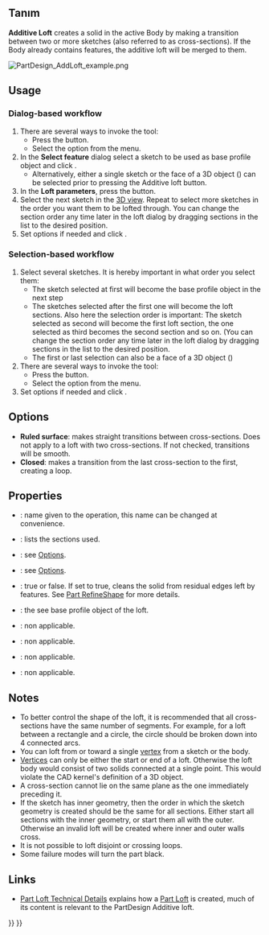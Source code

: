 <languages/>

{{Docnav
|[[PartDesign_Revolution|Revolution]]
|[[PartDesign_AdditivePipe|Additive pipe]]
|[[PartDesign_Workbench|PartDesign]]
|IconL=PartDesign_Revolution.svg
|IconR=PartDesign_AdditivePipe.svg
|IconC=Workbench_PartDesign.svg
}}

{{GuiCommand
|Name=PartDesign AdditiveLoft
|MenuLocation=Part Design → Create an additive feature → Additive loft
|Workbenches=[[PartDesign_Workbench|PartDesign]]
|Version=0.17
|SeeAlso=[[PartDesign_AdditivePipe|PartDesign AdditivePipe]], [[PartDesign_SubtractiveLoft|PartDesign SubtractiveLoft]]
}}

<span id="Description"></span>
==Tanım==

'''Additive Loft''' creates a solid in the active Body by making a transition between two or more sketches (also referred to as cross-sections). If the Body already contains features, the additive loft will be merged to them.

[[File:PartDesign_AddLoft_example.png|none]]
{{Caption|On the left: cross-sections (A), (B) and (C); created Additive loft on the right.}}

==Usage==

=== Dialog-based workflow ===

# There are several ways to invoke the tool:
#* Press the {{Button|[[File:PartDesign_AdditiveLoft.svg|16px]] [[PartDesign_AdditiveLoft|Additive loft]]}} button.
#* Select the {{MenuCommand|Part Design → Create an additive feature → [[Image:PartDesign_AdditiveLoft.svg|16px]] Additive loft}} option from the menu.
# In the '''Select feature''' dialog select a sketch to be used as base profile object and click {{Button|OK}}.
#* Alternatively, either a single sketch or the face of a 3D object ({{Version|0.20}}) can be selected prior to pressing the Additive loft button.
# In the '''Loft parameters''', press the {{Button|Add Section}} button.
# Select the next sketch in the [[3D_view|3D view]]. Repeat to select more sketches in the order you want them to be lofted through. You can change the section order any time later in the loft dialog by dragging sections in the list to the desired position.
# Set options if needed and click {{Button|OK}}.

=== Selection-based workflow  ===

# Select several sketches. It is hereby important in what order you select them:
#* The sketch selected at first will become the base profile object in the next step
#* The sketches selected after the first one will become the loft sections. Also here the selection order is important: The sketch selected as second will become the first loft section, the one selected as third becomes the second section and so on. (You can change the section order any time later in the loft dialog by dragging sections in the list to the desired position.
#* The first or last selection can also be a face of a 3D object ({{Version|0.20}})
# There are several ways to invoke the tool:
#* Press the {{Button|[[File:PartDesign_AdditiveLoft.svg|24px]] [[PartDesign_AdditiveLoft|Additive loft]]}} button.
#* Select the {{MenuCommand|Part Design → Create an additive feature → [[Image:PartDesign_AdditiveLoft.svg|16px]] Additive loft}} option from the menu.
# Set options if needed and click {{Button|OK}}.

==Options==

* '''Ruled surface''': makes straight transitions between cross-sections. Does not apply to a loft with two cross-sections. If not checked, transitions will be smooth.
* '''Closed''': makes a transition from the last cross-section to the first, creating a loop. {{Version|0.21}}

==Properties==

* {{PropertyData|Label}}: name given to the operation, this name can be changed at convenience.
* {{PropertyData|Sections}}: lists the sections used.
* {{PropertyData|Ruled}}: see [[#Options|Options]].
* {{PropertyData|Closed}}: see [[#Options|Options]].
* {{PropertyData|Refine}}: true or false. If set to true, cleans the solid from residual edges left by features. See [[Part_RefineShape|Part RefineShape]] for more details.
* {{PropertyData|Profile}}: the see base profile object of the loft.
* {{PropertyData|Midplane}}: non applicable.
* {{PropertyData|Reversed}}: non applicable.
* {{PropertyData|Up To Face}}: non applicable.
* {{PropertyData|Allow Multi Face}}: non applicable.

==Notes==

* To better control the shape of the loft, it is recommended that all cross-sections have the same number of segments. For example, for a loft between a rectangle and a circle, the circle should be broken down into 4 connected arcs.
* You can loft from or toward a single [[Glossary#V|vertex]] from a sketch or the body. {{Version|0.20}}
* [[Glossary#V|Vertices]] can only be either the start or end of a loft. Otherwise the loft body would consist of two solids connected at a single point. This would violate the CAD kernel's definition of a 3D object.
* A cross-section cannot lie on the same plane as the one immediately preceding it.
* If the sketch has inner geometry, then the order in which the sketch geometry is created should be the same for all sections. Either start all sections with the inner geometry, or start them all with the outer. Otherwise an invalid loft will be created where inner and outer walls cross.
* It is not possible to loft disjoint or crossing loops.
* Some failure modes will turn the part black.

==Links==

* [[Part_Loft_Technical_Details|Part Loft Technical Details]] explains how a [[Part_Loft|Part Loft]] is created, much of its content is relevant to the PartDesign Additive loft.


{{Docnav
|[[PartDesign_Revolution|Revolution]]
|[[PartDesign_AdditivePipe|Additive pipe]]
|[[PartDesign_Workbench|PartDesign]]
|IconL=PartDesign_Revolution.svg
|IconR=PartDesign_AdditivePipe.svg
|IconC=Workbench_PartDesign.svg
}}

{{PartDesign Tools navi{{#translation:}}}}
{{Userdocnavi{{#translation:}}}}